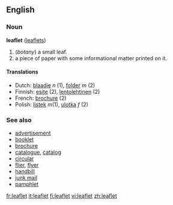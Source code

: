 ==English==
=== Noun ===
'''leaflet''' ([[leaflets]])

#(''botany'') a small leaf.
#a piece of paper with some informational matter printed on it.

====Translations====
*Dutch: [[blaadje]] ''n'' (1), [[folder]] ''m'' (2)
*Finnish: [[esite]] (2), [[lentolehtinen]] (2)
*French: [[brochure]] (2)
*Polish: [[listek]] ''m''(1), [[ulotka]] ''f'' (2)

===See also===
*[[advertisement]]
*[[booklet]]
*[[brochure]]
*[[catalogue]], [[catalog]]
*[[circular]]
*[[flier]], [[flyer]]
*[[handbill]]
*[[junk mail]]
*[[pamphlet]]

[[fr:leaflet]]
[[it:leaflet]]
[[fi:leaflet]]
[[vi:leaflet]]
[[zh:leaflet]]